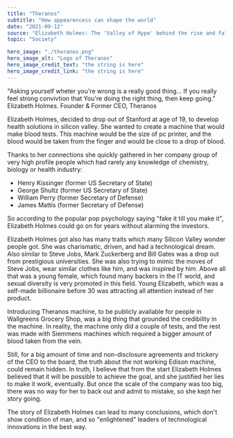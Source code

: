 ---
title: "Theranos"
subtitle: "How appearencess can shape the world"
date: "2021-09-12"
source: "Elizabeth Holmes: The 'Valley of Hype' behind the rise and fall of Theranos"
topic: "Society"

hero_image: "./theranos.png"
hero_image_alt: "Logo of Theranos"
hero_image_credit_text: "the string is here"
hero_image_credit_link: "the string is here"
---


"Asking yourself wheter you're wrong is a really
good thing... If you really feel strong convivtion
that You're doing the right thing, then keep going."
Elizabeth Holmes.
Founder & Former CEO, Theranos

Elizabeth Holmes, decided to drop out of Stanford at age of 19, to
develop health solutions in silicon valley. She wanted to create
a machine that would make blood tests. This machine would be the size
of pc printer, and the blood would be taken from the finger and would
be close to a drop of blood.

Thanks to her connections she quickly gathered in her company group 
of very high profile people which had rarely any knowledge of chemistry,
biology or health industry:<br/> 
- Henry Kissinger (former US Secretary of State)<br/> 
- George Shultz (former US Secretary of State)<br/> 
- William Perry (former Secretary of Defense) <br/> 
- James Mattis (former Secretary of Defense)<br/> 

So according to the popular pop psychology saying "fake it till you make it",
Elizabeth Holmes could go on for years without alarming the investors.

Elizabeth Holmes got also has many traits which many Silicon Valley
wonder people got. She was charismatic, driven, and had a technological dream.
Also similar to Steve Jobs, Mark Zuckerberg and Bill Gates was a drop
out from prestigious universities. She was also trying to mimic the moves
of Steve Jobs, wear similar clothes like him, and was inspired by him.
Above all that was a young female, which found many backers in the IT world,
and sexual diversity is very promoted in this field. Young Elizabeth, which was
a self-made billionaire before 30 was attracting all attention instead of her product.

Introducing Theranos machine, to be publicly available for people in Wallgreens
Grocery Shop, was a big thing that grounded the credibility in the machine.
In reality, the machine only did a couple of tests, and the rest was made with 
Siemmens machines which required a bigger amount of blood taken from the vein.

Still, for a big amount of time and non-disclosure agreements and trickery of the CEO to the board, the truth about the not working Edison machine, could
remain hidden. In truth, I believe that from the start Elizabeth Holmes believed
that it will be possible to achieve the goal, and she justified her lies to make it work, eventually. But once the scale of the company was too big, there was no way for her to back out and admit to mistake, so she kept her story going.

The story of Elizabeth Holmes can lead to many conclusions, which don't show 
condition of man, and so "enlightened" leaders of technological innovations in 
the best way.

